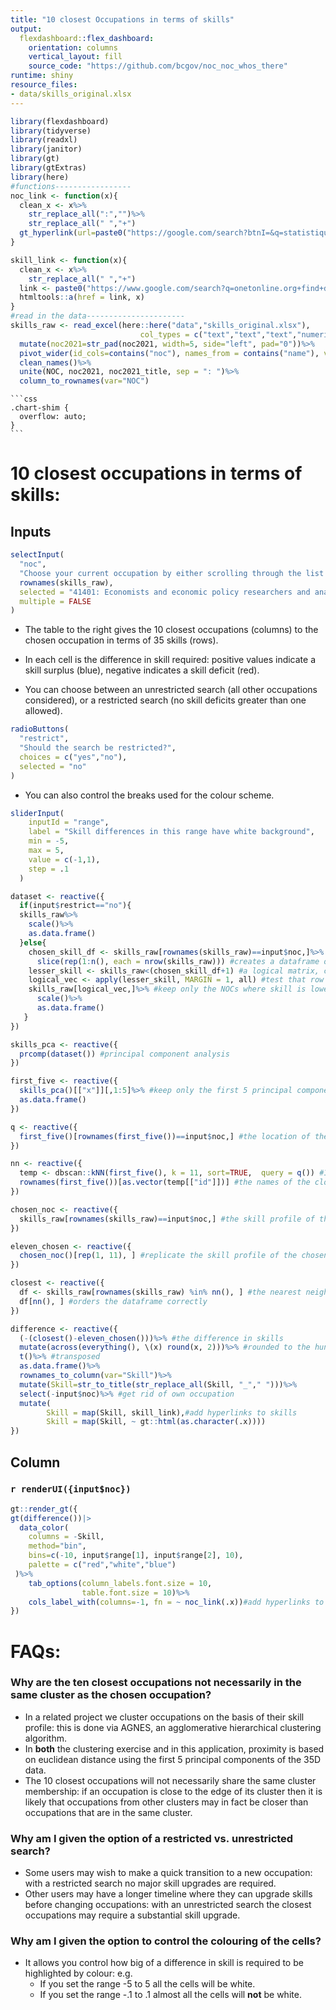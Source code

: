 ```yaml
---
title: "10 closest Occupations in terms of skills"
output:
  flexdashboard::flex_dashboard:
    orientation: columns
    vertical_layout: fill
    source_code: "https://github.com/bcgov/noc_noc_whos_there"
runtime: shiny
resource_files:
- data/skills_original.xlsx
---
```


```r
library(flexdashboard)
library(tidyverse)
library(readxl)
library(janitor)
library(gt)
library(gtExtras)
library(here)
#functions-----------------
noc_link <- function(x){
  clean_x <- x%>%
    str_replace_all(":","")%>%
    str_replace_all(" ","+")
  gt_hyperlink(url=paste0("https://google.com/search?btnI=&q=statistique+canada+noc+2021+", clean_x, "&btnI=I"), text=x)
}

skill_link <- function(x){
  clean_x <- x%>%
    str_replace_all(" ","+")
  link <- paste0("https://www.google.com/search?q=onetonline.org+find+descriptor+result+", clean_x, "&btnI=I")
  htmltools::a(href = link, x)
}
#read in the data----------------------
skills_raw <- read_excel(here::here("data","skills_original.xlsx"),
                             col_types = c("text","text","text","numeric"))%>%
  mutate(noc2021=str_pad(noc2021, width=5, side="left", pad="0"))%>%
  pivot_wider(id_cols=contains("noc"), names_from = contains("name"), values_from = contains("value"))%>%
  clean_names()%>%
  unite(NOC, noc2021, noc2021_title, sep = ": ")%>%
  column_to_rownames(var="NOC")
```

    ```css
    .chart-shim {
      overflow: auto;
    }
    ```

10 closest occupations in terms of skills:
=====================================  

Inputs {.sidebar}
-------------------------------------
```r
selectInput(
  "noc",
  "Choose your current occupation by either scrolling through the list below OR click in the box, hit backspace and then search by keyword or NOC code:",
  rownames(skills_raw),
  selected = "41401: Economists and economic policy researchers and analysts",
  multiple = FALSE
)
```

* The table to the right gives the 10 closest occupations (columns) to the chosen occupation in terms of 35 skills (rows).
* In each cell is the difference in skill required: positive values indicate a skill surplus (blue), negative indicates a skill deficit (red).

* You can choose between an unrestricted search (all other occupations considered), or a restricted search (no skill deficits greater than one allowed).

```r
radioButtons(
  "restrict",
  "Should the search be restricted?",
  choices = c("yes","no"),
  selected = "no"
)
```

* You can also control the breaks used for the colour scheme. 

```r
sliderInput(
    inputId = "range",
    label = "Skill differences in this range have white background",
    min = -5,
    max = 5,
    value = c(-1,1),
    step = .1
  )

dataset <- reactive({
  if(input$restrict=="no"){
  skills_raw%>%
    scale()%>%
    as.data.frame()
  }else{
    chosen_skill_df <- skills_raw[rownames(skills_raw)==input$noc,]%>% 
      slice(rep(1:n(), each = nrow(skills_raw))) #creates a dataframe of same dimension as skills_raw by replicating chosen NOC  
    lesser_skill <- skills_raw<(chosen_skill_df+1) #a logical matrix, containing TRUE if skill less than chosen NOC skill plus 1. 
    logical_vec <- apply(lesser_skill, MARGIN = 1, all) #test that row has lower skill than chosen NOC for all 35 skills
    skills_raw[logical_vec,]%>% #keep only the NOCs where skill is lower than chosen NOC plus one for all 35 skills.
      scale()%>%
      as.data.frame()
   } 
})

skills_pca <- reactive({
  prcomp(dataset()) #principal component analysis
})

first_five <- reactive({
  skills_pca()[["x"]][,1:5]%>% #keep only the first 5 principal components.
  as.data.frame()
})

q <- reactive({
  first_five()[rownames(first_five())==input$noc,] #the location of the chosen NOC in 5D space.
}) 

nn <- reactive({
  temp <- dbscan::kNN(first_five(), k = 11, sort=TRUE,  query = q()) #11 nearest neighbors to query (own NOC included)
  rownames(first_five())[as.vector(temp[["id"]])] #the names of the closest occupations
})

chosen_noc <- reactive({
  skills_raw[rownames(skills_raw)==input$noc,] #the skill profile of the chosen NOC (35D)
})

eleven_chosen <- reactive({
  chosen_noc()[rep(1, 11), ] #replicate the skill profile of the chosen NOC
})  

closest <- reactive({
  df <- skills_raw[rownames(skills_raw) %in% nn(), ] #the nearest neighbour NOCs to the chosen NOC
  df[nn(), ] #orders the dataframe correctly
})

difference <- reactive({
  (-(closest()-eleven_chosen()))%>% #the difference in skills
  mutate(across(everything(), \(x) round(x, 2)))%>% #rounded to the hundredth
  t()%>% #transposed
  as.data.frame()%>%
  rownames_to_column(var="Skill")%>% 
  mutate(Skill=str_to_title(str_replace_all(Skill, "_"," ")))%>%  
  select(-input$noc)%>% #get rid of own occupation
  mutate(
        Skill = map(Skill, skill_link),#add hyperlinks to skills
        Skill = map(Skill, ~ gt::html(as.character(.x))))
})


```
 
Column
-------------------------------------
    
### **`r renderUI({input$noc})`**
    
```r
gt::render_gt({
gt(difference())|>
  data_color(
    columns = -Skill,
    method="bin",
    bins=c(-10, input$range[1], input$range[2], 10),
    palette = c("red","white","blue")
 )%>%
    tab_options(column_labels.font.size = 10,
                table.font.size = 10)%>%
    cols_label_with(columns=-1, fn = ~ noc_link(.x))#add hyperlinks to nocs
})
```

FAQs:
=====================================  

### Why are the ten closest occupations not necessarily in the same cluster as the chosen occupation?

* In a related project we cluster occupations on the basis of their skill profile: this is done via AGNES, an agglomerative hierarchical clustering algorithm.
* In **both** the clustering exercise and in this application, proximity is based on euclidean distance using the first 5 principal components of the 35D data.
* The 10 closest occupations will not necessarily share the same cluster membership: if an occupation is close to the edge of its cluster then it is likely that occupations from other clusters may in fact be closer than occupations that are in the same cluster. 

### Why am I given the option of a restricted vs. unrestricted search?

* Some users may wish to make a quick transition to a new occupation: with a restricted search no major skill upgrades are required.
* Other users may have a longer timeline where they can upgrade skills before changing occupations: with an unrestricted search the closest occupations may require a substantial skill upgrade. 

### Why am I given the option to control the colouring of the cells?

* It allows you control how big of a difference in skill is required to be highlighted by colour: e.g.
  - If you set the range -5 to 5 all the cells will be white.
  - If you set the range -.1 to .1 almost all the cells will **not** be white.



